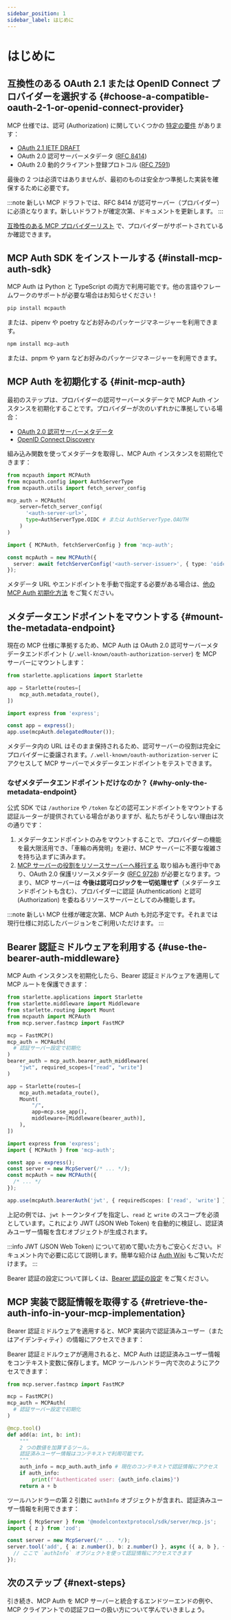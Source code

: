 ```yaml
---
sidebar_position: 1
sidebar_label: はじめに
---
```



# はじめに

## 互換性のある OAuth 2.1 または OpenID Connect プロバイダーを選択する \{#choose-a-compatible-oauth-2-1-or-openid-connect-provider}

MCP 仕様では、認可 (Authorization) に関していくつかの [特定の要件](https://modelcontextprotocol.io/specification/2025-03-26/basic/authorization#1-3-standards-compliance) があります：

- [OAuth 2.1 IETF DRAFT](https://datatracker.ietf.org/doc/html/draft-ietf-oauth-v2-1-12)
- OAuth 2.0 認可サーバーメタデータ ([RFC 8414](https://datatracker.ietf.org/doc/html/rfc8414))
- OAuth 2.0 動的クライアント登録プロトコル ([RFC 7591](https://datatracker.ietf.org/doc/html/rfc7591))

最後の 2 つは必須ではありませんが、最初のものは安全かつ準拠した実装を確保するために必要です。

:::note
新しい MCP ドラフトでは、RFC 8414 が認可サーバー（プロバイダー）に必須となります。新しいドラフトが確定次第、ドキュメントを更新します。
:::

[互換性のある MCP プロバイダーリスト](./provider-list.mdx) で、プロバイダーがサポートされているか確認できます。

## MCP Auth SDK をインストールする \{#install-mcp-auth-sdk}

MCP Auth は Python と TypeScript の両方で利用可能です。他の言語やフレームワークのサポートが必要な場合はお知らせください！

<Tabs groupId="sdk">
<TabItem value="python" label="Python">

```bash
pip install mcpauth
```

または、pipenv や poetry などお好みのパッケージマネージャーを利用できます。

</TabItem>
<TabItem value="node" label="Node.js">

```bash
npm install mcp-auth
```

または、pnpm や yarn などお好みのパッケージマネージャーを利用できます。

</TabItem>
</Tabs>

## MCP Auth を初期化する \{#init-mcp-auth}

最初のステップは、プロバイダーの認可サーバーメタデータで MCP Auth インスタンスを初期化することです。プロバイダーが次のいずれかに準拠している場合：

- [OAuth 2.0 認可サーバーメタデータ](https://datatracker.ietf.org/doc/html/rfc8414)
- [OpenID Connect Discovery](https://openid.net/specs/openid-connect-discovery-1_0.html)

組み込み関数を使ってメタデータを取得し、MCP Auth インスタンスを初期化できます：

<Tabs groupId="sdk">
<TabItem value="python" label="Python">

```python
from mcpauth import MCPAuth
from mcpauth.config import AuthServerType
from mcpauth.utils import fetch_server_config

mcp_auth = MCPAuth(
    server=fetch_server_config(
      '<auth-server-url>',
      type=AuthServerType.OIDC # または AuthServerType.OAUTH
    )
)
```

</TabItem>
<TabItem value="node" label="Node.js">

```ts
import { MCPAuth, fetchServerConfig } from 'mcp-auth';

const mcpAuth = new MCPAuth({
  server: await fetchServerConfig('<auth-server-issuer>', { type: 'oidc' }), // または 'oauth'
});
```

</TabItem>
</Tabs>

メタデータ URL やエンドポイントを手動で指定する必要がある場合は、[他の MCP Auth 初期化方法](./configure-server/mcp-auth.mdx#other-ways) をご覧ください。

## メタデータエンドポイントをマウントする \{#mount-the-metadata-endpoint}

現在の MCP 仕様に準拠するため、MCP Auth は OAuth 2.0 認可サーバーメタデータエンドポイント (`/.well-known/oauth-authorization-server`) を MCP サーバーにマウントします：

<Tabs groupId="sdk">
<TabItem value="python" label="Python">

```python
from starlette.applications import Starlette

app = Starlette(routes=[
    mcp_auth.metadata_route(),
])
```

</TabItem>
<TabItem value="node" label="Node.js">

```ts
import express from 'express';

const app = express();
app.use(mcpAuth.delegatedRouter());
```

</TabItem>
</Tabs>

メタデータ内の URL はそのまま保持されるため、認可サーバーの役割は完全にプロバイダーに委譲されます。`/.well-known/oauth-authorization-server` にアクセスして MCP サーバーでメタデータエンドポイントをテストできます。

### なぜメタデータエンドポイントだけなのか？ \{#why-only-the-metadata-endpoint}

公式 SDK では `/authorize` や `/token` などの認可エンドポイントをマウントする認証ルーターが提供されている場合がありますが、私たちがそうしない理由は次の通りです：

1. メタデータエンドポイントのみをマウントすることで、プロバイダーの機能を最大限活用でき、「車輪の再発明」を避け、MCP サーバーに不要な複雑さを持ち込まずに済みます。
2. [MCP サーバーの役割をリソースサーバーへ移行する](https://github.com/modelcontextprotocol/modelcontextprotocol/issues/205) 取り組みも進行中であり、OAuth 2.0 保護リソースメタデータ ([RFC 9728](https://datatracker.ietf.org/doc/html/rfc9728)) が必要となります。つまり、MCP サーバーは **今後は認可ロジックを一切処理せず**（メタデータエンドポイントも含む）、プロバイダーに認証 (Authentication) と認可 (Authorization) を委ねるリソースサーバーとしてのみ機能します。

:::note
新しい MCP 仕様が確定次第、MCP Auth も対応予定です。それまでは現行仕様に対応したバージョンをご利用いただけます。
:::

## Bearer 認証ミドルウェアを利用する \{#use-the-bearer-auth-middleware}

MCP Auth インスタンスを初期化したら、Bearer 認証ミドルウェアを適用して MCP ルートを保護できます：

<Tabs groupId="sdk">
<TabItem value="python" label="Python">

```python
from starlette.applications import Starlette
from starlette.middleware import Middleware
from starlette.routing import Mount
from mcpauth import MCPAuth
from mcp.server.fastmcp import FastMCP

mcp = FastMCP()
mcp_auth = MCPAuth(
  # 認証サーバー設定で初期化
)
bearer_auth = mcp_auth.bearer_auth_middleware(
    "jwt", required_scopes=["read", "write"]
)

app = Starlette(routes=[
    mcp_auth.metadata_route(),
    Mount(
        "/",
        app=mcp.sse_app(),
        middleware=[Middleware(bearer_auth)],
    ),
])
```

</TabItem>
<TabItem value="node" label="Node.js">

```ts
import express from 'express';
import { MCPAuth } from 'mcp-auth';

const app = express();
const server = new McpServer(/* ... */);
const mcpAuth = new MCPAuth({
  /* ... */
});

app.use(mcpAuth.bearerAuth('jwt', { requiredScopes: ['read', 'write'] }));
```

</TabItem>
</Tabs>

上記の例では、`jwt` トークンタイプを指定し、`read` と `write` のスコープを必須としています。これにより JWT (JSON Web Token) を自動的に検証し、認証済みユーザー情報を含むオブジェクトが生成されます。

:::info
JWT (JSON Web Token) について初めて聞いた方もご安心ください。ドキュメント内で必要に応じて説明します。簡単な紹介は [Auth Wiki](https://auth.wiki/jwt) もご覧いただけます。
:::

Bearer 認証の設定について詳しくは、[Bearer 認証の設定](./configure-server/bearer-auth.mdx) をご覧ください。

## MCP 実装で認証情報を取得する \{#retrieve-the-auth-info-in-your-mcp-implementation}

Bearer 認証ミドルウェアを適用すると、MCP 実装内で認証済みユーザー（またはアイデンティティ）の情報にアクセスできます：

<Tabs groupId="sdk">
<TabItem value="python" label="Python">

Bearer 認証ミドルウェアが適用されると、MCP Auth は認証済みユーザー情報をコンテキスト変数に保存します。MCP ツールハンドラー内で次のようにアクセスできます：

```python
from mcp.server.fastmcp import FastMCP

mcp = FastMCP()
mcp_auth = MCPAuth(
  # 認証サーバー設定で初期化
)

@mcp.tool()
def add(a: int, b: int):
    """
    2 つの数値を加算するツール。
    認証済みユーザー情報はコンテキストで利用可能です。
    """
    auth_info = mcp_auth.auth_info # 現在のコンテキストで認証情報にアクセス
    if auth_info:
        print(f"Authenticated user: {auth_info.claims}")
    return a + b
```

</TabItem>
<TabItem value="node" label="Node.js">

ツールハンドラーの第 2 引数に `authInfo` オブジェクトが含まれ、認証済みユーザー情報を利用できます：

```ts
import { McpServer } from '@modelcontextprotocol/sdk/server/mcp.js';
import { z } from 'zod';

const server = new McpServer(/* ... */);
server.tool('add', { a: z.number(), b: z.number() }, async ({ a, b }, { authInfo }) => {
  // ここで `authInfo` オブジェクトを使って認証情報にアクセスできます
});
```

</TabItem>
</Tabs>

## 次のステップ \{#next-steps}

引き続き、MCP Auth を MCP サーバーと統合するエンドツーエンドの例や、MCP クライアントでの認証フローの扱い方について学んでいきましょう。
